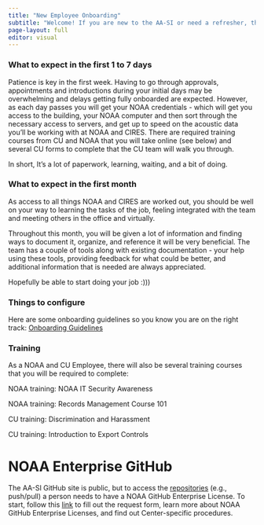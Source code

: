 ```yaml
---
title: "New Employee Onboarding"
subtitle: "Welcome! If you are new to the AA-SI or need a refresher, this is place to start"
page-layout: full
editor: visual
---
```


### What to expect in the first 1 to 7 days

Patience is key in the first week. Having to go through approvals, appointments and introductions during your initial days may be overwhelming and delays getting fully onboarded are expected. However, as each day passes you will get your NOAA credentials - which will get you access to the building, your NOAA computer and then sort through the necessary access to servers, and get up to speed on the acoustic data you'll be working with at NOAA and CIRES. There are required training courses from CU and NOAA that you will take online (see below) and several CU forms to complete that the CU team will walk you through.

In short, It's a lot of paperwork, learning, waiting, and a bit of doing.

### What to expect in the first month

As access to all things NOAA and CIRES are worked out, you should be well on your way to learning the tasks of the job, feeling integrated with the team and meeting others in the office and virtually.

Throughout this month, you will be given a lot of information and finding ways to document it, organize, and reference it will be very beneficial. The team has a couple of tools along with existing documentation - your help using these tools, providing feedback for what could be better, and additional information that is needed are always appreciated.

Hopefully be able to start doing your job :)))

### Things to configure

Here are some onboarding guidelines so you know you are on the right track: [Onboarding Guidelines](https://docs.google.com/document/d/12mKm5L2QYG5KNq3BLzqmOghY_q5v30HjlCyDKJd1-k8/edit?usp=sharing)

### Training

As a NOAA and CU Employee, there will also be several training courses that you will be required to complete:

NOAA training: NOAA IT Security Awareness

NOAA training: Records Management Course 101

CU training: Discrimination and Harassment

CU training: Introduction to Export Controls

# NOAA Enterprise GitHub

The AA-SI GitHub site is public, but to access the [repositories](https://github.com/orgs/nmfs-ost/repositories?q=AA) (e.g., push/pull) a person needs to have a NOAA GitHub Enterprise License. To start, follow this [link](https://github.com/enterprises/noaa-nmfs) to fill out the request form, learn more about NOAA GitHub Enterprise Licenses, and find out Center-specific procedures.
